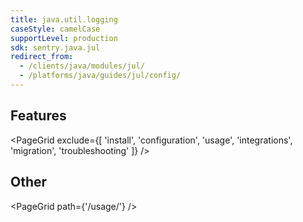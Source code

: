```yaml
---
title: java.util.logging
caseStyle: camelCase
supportLevel: production
sdk: sentry.java.jul
redirect_from:
  - /clients/java/modules/jul/
  - /platforms/java/guides/jul/config/
---
```


## Features

<PageGrid exclude={[
  'install',
  'configuration',
  'usage',
  'integrations',
  'migration',
  'troubleshooting'
]} />

## Other

<PageGrid path={'/usage/'} />
